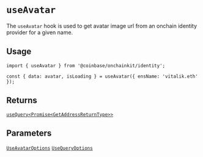 # `useAvatar`

The `useAvatar` hook is used to get avatar image url from an onchain identity
provider for a given name.

## Usage

```tsx
import { useAvatar } from '@coinbase/onchainkit/identity';

const { data: avatar, isLoading } = useAvatar({ ensName: 'vitalik.eth' });
```

## Returns

[`useQuery<Promise<GetAddressReturnType>>`](/identity/types#getaddressreturntype)

## Parameters

[`UseAvatarOptions`](/identity/types#useavataroptions)
[`UseQueryOptions`](/identity/types#usequeryoptions)
